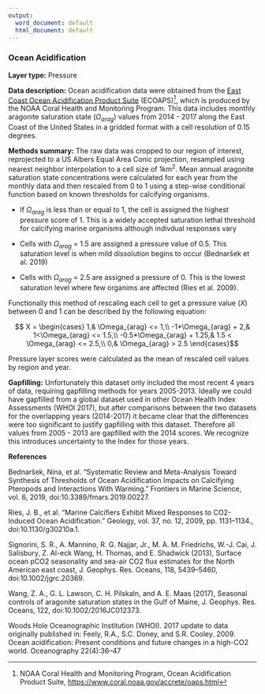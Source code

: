 ```yaml
---
output:
  word_document: default
  html_document: default
---
```

### Ocean Acidification

**Layer type:** Pressure

**Data description:** Ocean acidification data were obtained from the [East Coast Ocean Acidification Product Suite](https://www.coral.noaa.gov/accrete/east-coast-oaps.html) (ECOAPS)^[NOAA Coral Health and Monitoring Program, Ocean Acidification Product Suite, <https://www.coral.noaa.gov/accrete/oaps.html>], which is produced by the NOAA Coral Health and Monitoring Program. This data includes monthly aragonite saturation state ($\Omega_{arag}$) values from 2014 - 2017 along the East Coast of the United States in a gridded format with a cell resolution of 0.15 degrees. 

**Methods summary:** The raw data was cropped to our region of interest, reprojected to a US Albers Equal Area Conic projection, resampled using nearest neighbor interpolation to a cell size of 1km^2^. Mean annual aragonite saturation state concentrations were calculated for each year from the monthly data and then rescaled from 0 to 1 using a step-wise conditional function based on known thresholds for calcifying organisms.

- If $\Omega_{arag}$ is less than or equal to 1, the cell is assigned the highest pressure score of 1. This is a widely accepted saturation lethal threshold for calcifying marine organisms although indivdual responses vary

- Cells with $\Omega_{arag}$ = 1.5 are assigned a pressure value of 0.5. This saturation level is when mild dissolution begins to occur (Bednaršek et al. 2019)

- Cells with $\Omega_{arag}$ = 2.5 are assigned a pressure of 0. This is the lowest saturation level where few organims are affected (Ries et al. 2009).

Functionally this method of rescaling each cell to get a pressure value ($X$) between 0 and 1 can be described by the following equation:

$$ X = \begin{cases} 1,& \Omega_{arag} <= 1,\\
-1*\Omega_{arag} + 2,& 1<\Omega_{arag} <= 1.5,\\
-0.5*\Omega_{arag} + 1.25,&  1.5 < \Omega_{arag} <= 2.5,\\
0,& \Omega_{arag} > 2.5
\end{cases}$$

Pressure layer scores were calculated as the mean of rescaled cell values by region and year.

**Gapfilling:** Unfortunately this dataset only included the most recent 4 years of data, requiring gapfilling methods for years 2005-2013. Ideally we could have gapfilled from a global dataset used in other Ocean Health Index Assessments (WHOI 2017), but after comparisons between the two datasets for the overlapping years (2014-2017) it became clear that the differences were too significant to justify gapfilling with this dataset. Therefore all values from 2005 - 2013 are gapfilled with the 2014 scores. We recognize this introduces uncertainty to the Index for those years.

**References**
  
Bednaršek, Nina, et al. “Systematic Review and Meta-Analysis Toward Synthesis of Thresholds of Ocean Acidification Impacts on Calcifying Pteropods and Interactions With Warming.” Frontiers in Marine Science, vol. 6, 2019, doi:10.3389/fmars.2019.00227.

Ries, J. B., et al. “Marine Calcifiers Exhibit Mixed Responses to CO2-Induced Ocean Acidification.” Geology, vol. 37, no. 12, 2009, pp. 1131–1134., doi:10.1130/g30210a.1.

Signorini, S. R., A. Mannino, R. G. Najjar, Jr., M. A. M. Friedrichs, W.-J. Cai, J. Salisbury, Z. Al-eck Wang, H. Thomas, and E. Shadwick (2013), Surface ocean pCO2 seasonality and sea-air CO2 flux estimates for the North American east coast, J. Geophys. Res. Oceans, 118, 5439–5460, doi:10.1002/jgrc.20369.

Wang, Z. A., G. L. Lawson, C. H. Pilskaln, and A. E. Maas (2017), Seasonal controls of aragonite saturation states in the Gulf of Maine, J. Geophys. Res. Oceans, 122, doi:10.1002/2016JC012373.

Woods Hole Oceanographic Institution (WHOI). 2017 update to data originally published in: Feely, R.A., S.C. Doney, and S.R. Cooley. 2009. Ocean acidification: Present conditions and future changes in a high-CO2 world. Oceanography 22(4):36–47
